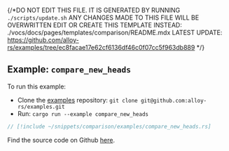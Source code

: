 {/*DO NOT EDIT THIS FILE. IT IS GENERATED BY RUNNING `./scripts/update.sh`
ANY CHANGES MADE TO THIS FILE WILL BE OVERWRITTEN
EDIT OR CREATE THIS TEMPLATE INSTEAD: ./vocs/docs/pages/templates/comparison/README.mdx
LATEST UPDATE: https://github.com/alloy-rs/examples/tree/ec8facae17e62cf6136df46c0f07cc5f963db889
*/}

## Example: `compare_new_heads`

To run this example:

- Clone the [examples](https://github.com/alloy-rs/examples) repository: `git clone git@github.com:alloy-rs/examples.git`
- Run: `cargo run --example compare_new_heads`

```rust
// [!include ~/snippets/comparison/examples/compare_new_heads.rs]
```

Find the source code on Github [here](https://github.com/alloy-rs/examples/tree/ec8facae17e62cf6136df46c0f07cc5f963db889/examples/comparison/examples/compare_new_heads.rs).
